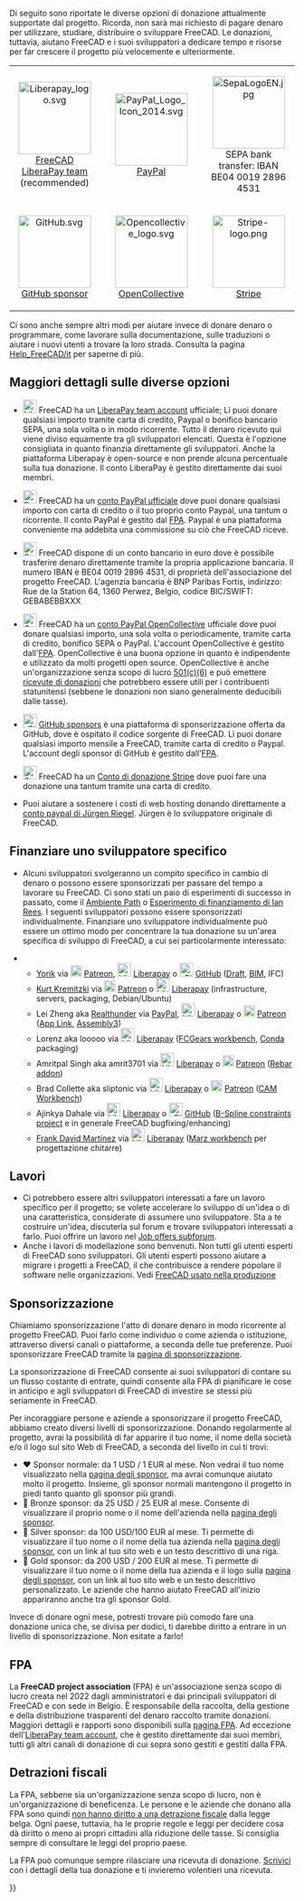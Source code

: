 <languages/>
Di seguito sono riportate le diverse opzioni di donazione attualmente supportate dal progetto. Ricorda, non sarà mai richiesto di pagare denaro per utilizzare, studiare, distribuire o sviluppare FreeCAD. Le donazioni, tuttavia, aiutano FreeCAD e i suoi sviluppatori a dedicare tempo e risorse per far crescere il progetto più velocemente e ulteriormente.
{| align="center" cellpadding="20" style="font-size:120%"
| align=center | [[Image:Liberapay_logo.svg|128px]]
[https://liberapay.com/FreeCAD FreeCAD LiberaPay team] (recommended)
|
| align=center | [[Image:PayPal Logo Icon 2014.svg|128px]]
[https://www.paypal.com/donate/?hosted_button_id=M3Z8BGW6DB69Q PayPal]
|
| align=center | [[Image:SepaLogoEN.jpg|128px]]
SEPA bank transfer: IBAN BE04 0019 2896 4531
|-
| align=center | [[Image:GitHub.svg|128px]]
[https://github.com/sponsors/FreeCAD GitHub sponsor]
|
| align=center | [[Image:Opencollective_logo.svg|128px]]
[https://opencollective.com/freecad OpenCollective]
|
| align=center | [[Image:Stripe-logo.png|128px]]
[https://donate.stripe.com/14k3ei9TYgwFclq145 Stripe]
|}

Ci sono anche sempre altri modi per aiutare invece di donare denaro o programmare, come lavorare sulla documentazione, sulle traduzioni o aiutare i nuovi utenti a trovare la loro strada. Consulta la pagina [[Help_FreeCAD/it]] per saperne di più.

<span id="More_details_about_the_different_options"></span>
== Maggiori dettagli sulle diverse opzioni ==

* [[File:Liberapay_logo.svg|24px]] FreeCAD ha un [https://liberapay.com/FreeCAD LiberaPay team account] ufficiale; Lì puoi donare qualsiasi importo tramite carta di credito, Paypal o bonifico bancario SEPA, una sola volta o in modo ricorrente. Tutto il denaro ricevuto qui viene diviso equamente tra gli sviluppatori elencati. Questa è l'opzione consigliata in quanto finanzia direttamente gli sviluppatori. Anche la piattaforma Liberapay è open-source e non prende alcuna percentuale sulla tua donazione. Il conto LiberaPay è gestito direttamente dai suoi membri.

* [[File:PayPal Logo Icon 2014.svg|24px]] FreeCAD ha un [https://www.paypal.com/donate/?hosted_button_id=M3Z8BGW6DB69Q conto PayPal ufficiale] dove puoi donare qualsiasi importo con carta di credito o il tuo proprio conto Paypal, una tantum o ricorrente. Il conto PayPal è gestito dal [https://github.com/FreeCAD/FPA FPA]. Paypal è una piattaforma conveniente ma addebita una commissione su ciò che FreeCAD riceve.

* [[File:SepaLogoEN.jpg|24px]] FreeCAD dispone di un conto bancario in euro dove è possibile trasferire denaro direttamente tramite la propria applicazione bancaria. Il numero IBAN è BE04 0019 2896 4531, di proprietà dell'associazione del progetto FreeCAD. L'agenzia bancaria è BNP Paribas Fortis, indirizzo: Rue de la Station 64, 1360 Perwez, Belgio, codice BIC/SWIFT: GEBABEBBXXX

* [[File:Opencollective_logo.svg|24px]] FreeCAD ha un [https://opencollective.com/freecad conto PayPal OpenCollective ] ufficiale dove puoi donare qualsiasi importo, una sola volta o periodicamente, tramite carta di credito, bonifico SEPA o PayPal. L'account OpenCollective è gestito dall'[https://github.com/FreeCAD/FPA FPA]. OpenCollective è una buona opzione in quanto è indipendente e utilizzato da molti progetti open source. OpenCollective è anche un'organizzazione senza scopo di lucro [https://en.wikipedia.org/wiki/501(c)_organization 501(c)(6)] e può emettere [https://docs.opencollective.com/help/financial-contributors/receipts ricevute di donazioni] che potrebbero essere utili per i contribuenti statunitensi (sebbene le donazioni non siano generalmente deducibili dalle tasse).

* [[File: GitHub.svg|24px]] [https://github.com/sponsors/FreeCAD GitHub sponsors] è una piattaforma di sponsorizzazione offerta da GitHub, dove è ospitato il codice sorgente di FreeCAD. Lì puoi donare qualsiasi importo mensile a FreeCAD, tramite carta di credito o Paypal. L'account degli sponsor di GitHub è gestito dall'[https://github.com/FreeCAD/FPA FPA]. 

* [[File:Stripe-logo.png|24px]] FreeCAD ha un [https://donate.stripe.com/14k3ei9TYgwFclq145 Conto di donazione Stripe] dove puoi fare una donazione una tantum tramite una carta di credito.

* Puoi aiutare a sostenere i costi di web hosting donando direttamente a [https://www.paypal.com/cgi-bin/webscr?item_name=Donation+to+FreeCAD&cmd=_donations&business=Mail%40juergen-riegel.net conto paypal di Jürgen Riegel]. Jürgen è lo sviluppatore originale di FreeCAD.

<span id="Funding_a_specific_developer"></span>
== Finanziare uno sviluppatore specifico ==

* Alcuni sviluppatori svolgeranno un compito specifico in cambio di denaro o possono essere sponsorizzati per passare del tempo a lavorare su FreeCAD. Ci sono stati un paio di esperimenti di successo in passato, come il [[Path_Workbench/it|Ambiente Path]] o [https://opendeveloperfunding.wordpress.com/ Esperimento di finanziamento di Ian Rees]. I seguenti sviluppatori possono essere sponsorizzati individualmente. Finanziare uno sviluppatore individualmente può essere un ottimo modo per concentrare la tua donazione su un'area specifica di sviluppo di FreeCAD, a cui sei particolarmente interessato:

** [[User:Yorik|Yorik]] via [[File:patreonporange.png|20px|yorikvanhavre|link=https://www.patreon.com/yorikvanhavre]] [https://www.patreon.com/yorikvanhavre Patreon], [[File:Liberapay_logo.svg|24px]] [https://liberapay.com/yorik Liberapay] o [[File: GitHub.svg|24px]] [https://github.com/sponsors/yorikvanhavre GitHub] ([[Draft_Workbench/it|Draft]], [[BIM_Workbench/it|BIM]], IFC)
** [[User:Kkremitzki|Kurt Kremitzki]] via [[File:patreonporange.png|20px|kkremitzki|link=https://www.patreon.com/kkremitzki]] [https://www.patreon.com/kkremitzki Patreon] o [[File:Liberapay_logo.svg|24px]] [https://liberapay.com/kkremitzki Liberapay] (infrastructure, servers, packaging, Debian/Ubuntu)
** Lei Zheng aka [https://github.com/realthunder Realthunder] via [https://www.paypal.com/cgi-bin/webscr?cmd=_s-xclick&hosted_button_id=2SM8GY3U2UUJN PayPal], [[File:Liberapay_logo.svg|24px]] [https://liberapay.com/realthunder/ Liberapay] o [[File:patreonporange.png|20px|Patreon]] [https://www.patreon.com/thundereal Patreon] ([[App_Link/it|App Link]], [[Assembly3/it|Assembly3]])
** Lorenz aka looooo via [[File:Liberapay_logo.svg|24px]] [https://liberapay.com/looooo/donate Liberapay] ([https://github.com/looooo/freecad.gears FCGears workbench], [[Conda/it|Conda]] packaging)
** Amritpal Singh aka amrit3701 via [[File:Liberapay_logo.svg|24px]] [https://liberapay.com/amrit3701 Liberapay] o [[File:patreonporange.png|20px|Patreon]] [https://www.patreon.com/amrit3701 Patreon] ([https://github.com/amrit3701/FreeCAD-Reinforcement Rebar addon])
** Brad Collette aka sliptonic via [[File:Liberapay_logo.svg|24px]] [https://liberapay.com/sliptonic/donate Liberapay] o [[File:patreonporange.png|20px|Patreon]] [https://www.patreon.com/sliptonic Patreon] ([[CAM_Workbench/it|CAM Workbench]])
** Ajinkya Dahale via [[File:Liberapay_logo.svg|24px]] [https://liberapay.com/ajinkyadahale/ Liberapay] o [[File: GitHub.svg|24px]] [https://github.com/sponsors/AjinkyaDahale/ GitHub] ([https://forum.freecadweb.org/viewtopic.php?f=9&t=71130 B-Spline constraints project] e in generale FreeCAD bugfixing/enhancing)
** [[User:Mnesarco|Frank David Martínez]] via [[File:Liberapay_logo.svg|24px]] [https://liberapay.com/mnesarco/ Liberapay] ([https://github.com/mnesarco/MarzWorkbench Marz workbench] per progettazione chitarre)

<span id="Jobs"></span>
== Lavori ==

* Ci potrebbero essere altri sviluppatori interessati a fare un lavoro specifico per il progetto; se volete accelerare lo sviluppo di un'idea o di una caratteristica, considerate di assumere uno sviluppatore. Sta a te costruire un'idea, discuterla sul forum e trovare sviluppatori interessati a farlo. Puoi offrire un lavoro nel [https://forum.freecadweb.org/viewforum.php?f=31 Job offers subforum].
* Anche i lavori di modellazione sono benvenuti. Non tutti gli utenti esperti di FreeCAD sono sviluppatori. Gli utenti esperti possono aiutare a migrare i progetti a FreeCAD, il che contribuisce a rendere popolare il software nelle organizzazioni. Vedi [[FreeCAD_used_in_production|FreeCAD usato nella produzione]]

<span id="Sponsoring"></span>
== Sponsorizzazione ==

Chiamiamo sponsorizzazione l'atto di donare denaro in modo ricorrente al progetto FreeCAD. Puoi farlo come individuo o come azienda o istituzione, attraverso diversi canali o piattaforme, a seconda delle tue preferenze. Puoi sponsorizzare FreeCAD tramite la [https://www.freecad.org/sponsor.php pagina di sponsorizzazione].

La sponsorizzazione di FreeCAD consente ai suoi sviluppatori di contare su un flusso costante di entrate, quindi consente alla FPA di pianificare le cose in anticipo e agli sviluppatori di FreeCAD di investire se stessi più seriamente in FreeCAD.

Per incoraggiare persone e aziende a sponsorizzare il progetto FreeCAD, abbiamo creato diversi livelli di sponsorizzazione. Donando regolarmente al progetto, avrai la possibilità di far apparire il tuo nome, il nome della società e/o il logo sul sito Web di FreeCAD, a seconda del livello in cui ti trovi:

* ♥ Sponsor normale: da 1 USD / 1 EUR al mese. Non vedrai il tuo nome visualizzato nella [https://www.freecad.org/sponsor.php pagina degli sponsor], ma avrai comunque aiutato molto il progetto. Insieme, gli sponsor normali mantengono il progetto in piedi tanto quanto gli sponsor più grandi.
* 🥉 Bronze sponsor: da 25 USD / 25 EUR al mese. Consente di visualizzare il proprio nome o il nome dell'azienda nella [https://www.freecad.org/sponsor.php pagina degli sponsor].
* 🥈 Silver sponsor: da 100 USD/100 EUR al mese. Ti permette di visualizzare il tuo nome o il nome della tua azienda nella [https://www.freecad.org/sponsor.php pagina degli sponsor], con un link al tuo sito web e un testo descrittivo di una riga.
* 🥇 Gold sponsor: da 200 USD / 200 EUR al mese. Ti permette di visualizzare il tuo nome o il nome della tua azienda e il logo sulla [https://www.freecad.org/sponsor.php pagina degli sponsor], con un link al tuo sito web e un testo descrittivo personalizzato. Le aziende che hanno aiutato FreeCAD all'inizio appariranno anche tra gli sponsor Gold.

Invece di donare ogni mese, potresti trovare più comodo fare una donazione unica che, se divisa per dodici, ti darebbe diritto a entrare in un livello di sponsorizzazione. Non esitate a farlo!

<span id="The_FPA"></span>
== FPA ==

La '''FreeCAD project association''' (FPA) è un'associazione senza scopo di lucro creata nel 2022 dagli amministratori e dai principali sviluppatori di FreeCAD e con sede in Belgio. È responsabile della raccolta, della gestione e della distribuzione trasparenti del denaro raccolto tramite donazioni. Maggiori dettagli e rapporti sono disponibili sulla [https://github.com/FreeCAD/FPA pagina FPA]. Ad eccezione dell'[https://liberapay.com/FreeCAD LiberaPay team account], che è gestito direttamente dai suoi membri, tutti gli altri canali di donazione di cui sopra sono gestiti e gestiti dalla FPA.

<span id="Tax_deductions"></span>
== Detrazioni fiscali ==

La FPA, sebbene sia un'organizzazione senza scopo di lucro, non è un'organizzazione di beneficenza. Le persone e le aziende che donano alla FPA sono quindi [https://finances.belgium.be/fr/particuliers/avantages_fiscaux/dons non hanno diritto a una detrazione fiscale] dalla legge belga. Ogni paese, tuttavia, ha le proprie regole e leggi per decidere cosa dà diritto o meno ai propri cittadini alla riduzione delle tasse. Si consiglia sempre di consultare le leggi del proprio paese.

La FPA può comunque sempre rilasciare una ricevuta di donazione. [mailto:fpa@freecad.org Scrivici] con i dettagli della tua donazione e ti invieremo volentieri una ricevuta.

{{Userdocnavi{{#translation:}}}}
